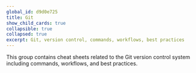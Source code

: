 ```yaml
---
global_id: d9d0e725
title: Git
show_child_cards: true
collapsible: true
collapsed: true
excerpt: Git, version control, commands, workflows, best practices
---
```


This group contains cheat sheets related to the Git version control system including commands, workflows, and best practices.
